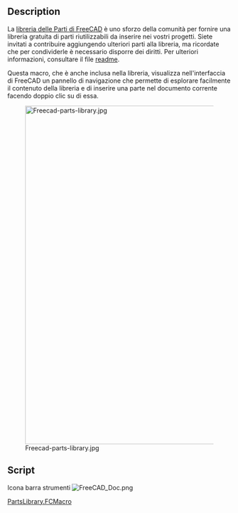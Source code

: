 <languages/>
<div class="mw-translate-fuzzy">
{{Macro/it
|Name=Parts Library
|Translate=Parts Library
|Icon=FreeCAD Doc.png
|Description=Avvia il browser per esplorare la libreria delle Parti di FreeCAD
|Author=yorik
|Version=1.0
|Date=2014-03-25
|FCVersion=Tutte versione
|Download=[https://www.freecadweb.org/wiki/images/9/9d/FreeCAD_Doc.png 
Icona per la ToolBar]
}}
</div>

==Description==

La [http://github.com/yorikvanhavre/FreeCAD-library libreria delle Parti di FreeCAD] è uno sforzo della comunità per fornire una libreria gratuita di parti riutilizzabili da inserire nei vostri progetti. Siete invitati a contribuire aggiungendo ulteriori parti alla libreria, ma ricordate che per condividerle è necessario disporre dei diritti. Per ulteriori informazioni, consultare il file [http://github.com/yorikvanhavre/FreeCAD-library readme].

{{Codeextralink|https://raw.githubusercontent.com/FreeCAD/FreeCAD-library/master/PartsLibrary.FCMacro}}

Questa macro, che è anche inclusa nella libreria, visualizza nell'interfaccia di FreeCAD un pannello di navigazione che permette di esplorare facilmente il contenuto della libreria e di inserire una parte nel documento corrente facendo doppio clic su di essa.

[[Image:Freecad-parts-library.jpg|760px]]

==Script==

Icona barra strumenti [[Image:FreeCAD_Doc.png]]

[http://github.com/yorikvanhavre/FreeCAD-library/blob/master/PartsLibrary.FCMacro PartsLibrary.FCMacro]